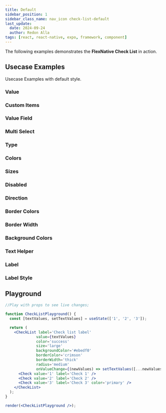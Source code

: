 ```yaml
---
title: Default
sidebar_position: 1
sidebar_class_name: nav_icon check-list-default
last_update:
  date: 2024-09-24
  author: Redon Alla
tags: [react, react-native, expo, framework, component]
---
```





The following examples demonstrates the **FlexNative Check List** in action.

## Usecase Examples

Usecase Examples with default style.

### Value

<ExampleWramper codeExample={ValueExampleMdx}>
  <ValueExample />
</ExampleWramper>

### Custom Items

<ExampleWramper codeExample={CustomItemsExampleMdx}>
  <CustomItemsExample />
</ExampleWramper>

### Value Field

<ExampleWramper codeExample={ValueFieldExampleMdx}>
  <ValueFieldExample />
</ExampleWramper>

### Multi Select

<ExampleWramper codeExample={MultiSelectExampleMdx}>
  <MultiSelectExample />
</ExampleWramper>

### Type

<ExampleWramper codeExample={TypeExampleMdx}>
  <TypeExample />
</ExampleWramper>

### Colors

<ExampleWramper codeExample={ColorsExampleMdx}>
  <ColorsExample />
</ExampleWramper>

### Sizes

<ExampleWramper codeExample={SizesExampleMdx}>
  <SizesExample />
</ExampleWramper>

### Disabled

<ExampleWramper codeExample={DisabledExampleMdx}>
  <DisabledExample />
</ExampleWramper>

### Direction

<ExampleWramper codeExample={DirectionExampleMdx}>
  <DirectionExample />
</ExampleWramper>

### Border Colors

<ExampleWramper codeExample={BorderColorsExampleMdx}>
  <BorderColorsExample />
</ExampleWramper>


### Border Width

<ExampleWramper codeExample={BorderWidthExampleMdx}>
  <BorderWidthExample />
</ExampleWramper>

### Background Colors

<ExampleWramper codeExample={BackgroundColorsExampleMdx}>
  <BackgroundColorsExample />
</ExampleWramper>

### Text Helper

<ExampleWramper codeExample={TextHelperExampleMdx}>
  <TextHelperExample />
</ExampleWramper>

### Label

<ExampleWramper codeExample={LabelExampleMdx}>
  <LabelExample />
</ExampleWramper>

### Label Style

<ExampleWramper codeExample={LabelStyleExampleMdx}>
  <LabelStyleExample />
</ExampleWramper>


## Playground

```jsx live noInline
//Play with props to see live changes;

function CheckListPlayground() {
  const [textValues, setTextValues] = useState(['1', '2', '3']);

  return (
    <CheckList label='Check list label'
              value={textValues}
              color='success'
              size='large'
              backgroundColor='#ebedf0'
              borderColor='crimson'
              borderWidth='thick'
              radius='medium'
              onValueChange={(newValues) => setTextValues([...newValues])}>
      <Check value='1' label='Check 1' />
      <Check value='2' label='Check 2' />
      <Check value='3' label='Check 3' color='primary' />
    </CheckList>
  );
}

render(<CheckListPlayground />);
```